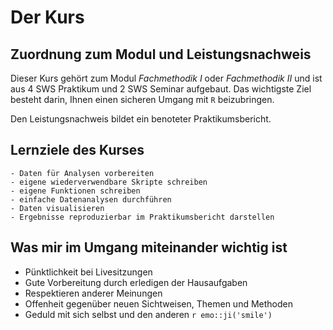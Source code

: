# Der Kurs {#einfuehrung}
## Zuordnung zum Modul und Leistungsnachweis

Dieser Kurs gehört zum Modul *Fachmethodik I* oder *Fachmethodik II* und ist aus 4 SWS Praktikum und 2 SWS Seminar aufgebaut. Das wichtigste Ziel besteht darin, Ihnen einen sicheren Umgang mit `R` beizubringen.

Den Leistungsnachweis bildet ein benoteter Praktikumsbericht.



## Lernziele des Kurses

```block
- Daten für Analysen vorbereiten
- eigene wiederverwendbare Skripte schreiben
- eigene Funktionen schreiben
- einfache Datenanalysen durchführen
- Daten visualisieren
- Ergebnisse reproduzierbar im Praktikumsbericht darstellen
```

## Was mir im Umgang miteinander wichtig ist

- Pünktlichkeit bei Livesitzungen
- Gute Vorbereitung durch erledigen der Hausaufgaben
- Respektieren anderer Meinungen
- Offenheit gegenüber neuen Sichtweisen, Themen und Methoden
- Geduld mit sich selbst und den anderen `r emo::ji('smile')`

